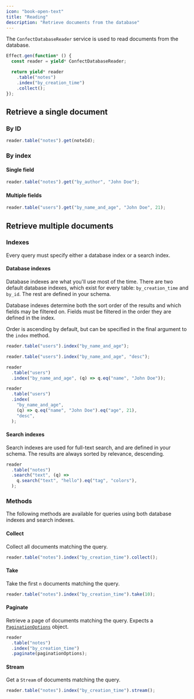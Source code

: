 ```yaml
---
icon: "book-open-text"
title: "Reading"
description: "Retrieve documents from the database"
---
```


The `ConfectDatabaseReader` service is used to read documents from the database.

```ts
Effect.gen(function* () {
  const reader = yield* ConfectDatabaseReader;

  return yield* reader
    .table("notes")
    .index("by_creation_time")
    .collect();
});
```

## Retrieve a single document

### By ID

```ts
reader.table("notes").get(noteId);
```

### By index

#### Single field

```ts
reader.table("notes").get("by_author", "John Doe");
```

#### Multiple fields

```ts
reader.table("users").get("by_name_and_age", "John Doe", 21);
```

## Retrieve multiple documents

### Indexes

Every query must specify either a database index or a search index.

#### Database indexes

Database indexes are what you'll use most of the time. There are two default database indexes, which exist for every table: `by_creation_time` and `by_id`. The rest are defined in your schema.

Database indexes determine both the sort order of the results and which fields may be filtered on. Fields must be filtered in the order they are defined in the index.

Order is ascending by default, but can be specified in the final argument to the `index` method.

```ts Users sorted by name and age, ascending
reader.table("users").index("by_name_and_age");
```

```ts Users sorted by name and age, descending
reader.table("users").index("by_name_and_age", "desc");
```

```ts Users sorted by name and age, where name equals "John Doe", ascending
reader
  .table("users")
  .index("by_name_and_age", (q) => q.eq("name", "John Doe"));
```

```ts Users sorted by name and age, where name equals "John Doe", and age equals 21, descending
reader
  .table("users")
  .index(
    "by_name_and_age",
    (q) => q.eq("name", "John Doe").eq("age", 21),
    "desc",
  );
```

#### Search indexes

Search indexes are used for full-text search, and are defined in your schema. The results are always sorted by relevance, descending.

```ts
reader
  .table("notes")
  .search("text", (q) =>
    q.search("text", "hello").eq("tag", "colors"),
  );
```

### Methods

The following methods are available for queries using both database indexes and search indexes.

#### Collect

Collect all documents matching the query.

```ts
reader.table("notes").index("by_creation_time").collect();
```

#### Take

Take the first `n` documents matching the query.

```ts
reader.table("notes").index("by_creation_time").take(10);
```

#### Paginate

Retrieve a page of documents matching the query. Expects a [`PaginationOptions`](https://docs.convex.dev/api/interfaces/server.PaginationOptions) object.

```ts
reader
  .table("notes")
  .index("by_creation_time")
  .paginate(paginationOptions);
```

#### Stream

Get a `Stream` of documents matching the query.

```ts
reader.table("notes").index("by_creation_time").stream();
```
